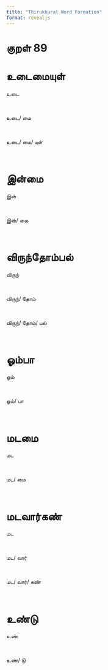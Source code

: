 ```yaml
---
title: "Thirukkural Word Formation"
format: revealjs
---
```


# குறள் 89

# உடைமையுள்

:::: {.incremental}

::: {.fragment}


  உடை

:::

<br>

::: {.fragment}


  உடை/&nbsp;மை

:::

<br>

::: {.fragment}


  உடை/&nbsp;மை/&nbsp;யுள்

:::

<br>

::::

# இன்மை

:::: {.incremental}

::: {.fragment}


  இன்

:::

<br>

::: {.fragment}


  இன்/&nbsp;மை

:::

<br>

::::

# விருந்தோம்பல்

:::: {.incremental}

::: {.fragment}


  விருந்

:::

<br>

::: {.fragment}


  விருந்/&nbsp;தோம்

:::

<br>

::: {.fragment}


  விருந்/&nbsp;தோம்/&nbsp;பல்

:::

<br>

::::

# ஓம்பா

:::: {.incremental}

::: {.fragment}


  ஓம்

:::

<br>

::: {.fragment}


  ஓம்/&nbsp;பா

:::

<br>

::::

# மடமை

:::: {.incremental}

::: {.fragment}


  மட

:::

<br>

::: {.fragment}


  மட/&nbsp;மை

:::

<br>

::::

# மடவார்கண்

:::: {.incremental}

::: {.fragment}


  மட

:::

<br>

::: {.fragment}


  மட/&nbsp;வார்

:::

<br>

::: {.fragment}


  மட/&nbsp;வார்/&nbsp;கண்

:::

<br>

::::

# உண்டு

:::: {.incremental}

::: {.fragment}


  உண்

:::

<br>

::: {.fragment}


  உண்/&nbsp;டு

:::

<br>

::::
